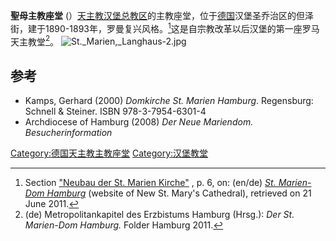 {{Infobox church
| name                   = 聖母主教座堂 
| native_name            = Domkirche St. Marien
| native_name_lang       = German
| image                  = Domkirche Sankt Marien Hamburg.jpg
| imagesize              = 250px
| latd                   = 53 
| latm                   = 33
| lats                   = 27
| latNS                  = N
| longd                  = 10
| longm                  = 00
| longs                  = 49
| longEW                 = E
| location               = [[德国|德国]]汉堡
| denomination           = [[罗马天主教|罗马天主教]] 
| founded date           = 1889 
| consecrated date       = 1893年6月2日
| architect              = Arnold Güldenpfennig
| style                  = 罗曼式 
| completed date         = 1893
}}
'''聖母主教座堂''' ({{lang-de|Domkirche St. Marien}}）[[天主教汉堡总教区|天主教汉堡总教区]]的主教座堂，位于[[德国|德国]]汉堡圣乔治区的但泽街，建于1890-1893年，罗曼复兴风格。<ref>Section [http://www.mariendomhamburg.de/kunst/geschichte/neubau/index.html "Neubau der St. Marien Kirche"] {{webarchive|url=https://web.archive.org/web/20120315182735/http://www.mariendomhamburg.de/kunst/geschichte/neubau/index.html |date=2012-03-15 }}, p. 6, on: (en/de)  [http://www.mariendomhamburg.de/englisch/index.html ''St. Marien-Dom Hamburg''] {{webarchive|url=https://web.archive.org/web/20111012102838/http://www.mariendomhamburg.de/englisch/index.html |date=2011-10-12 }} (website of New St. Mary's Cathedral), retrieved on 21 June 2011.</ref>这是自宗教改革以后汉堡的第一座罗马天主教堂<ref>(de) Metropolitankapitel des Erzbistums Hamburg (Hrsg.): ''Der St. Marien-Dom Hamburg.'' Folder Hamburg 2011.</ref>。
[[File:St._Marien,_Langhaus-2.jpg|thumb]]

==参考==
* Kamps, Gerhard (2000) ''Domkirche St. Marien Hamburg''. Regensburg: Schnell & Steiner. ISBN 978-3-7954-6301-4 
* Archdiocese of Hamburg (2008) ''Der Neue Mariendom. Besucherinformation''
<references/>
{{coord|53|33|27|N|10|00|49|E|region:DE-HH_type:landmark_source:kolossus-dewiki|display=title}}

[[Category:德国天主教主教座堂|Category:德国天主教主教座堂]]
[[Category:汉堡教堂|Category:汉堡教堂]]